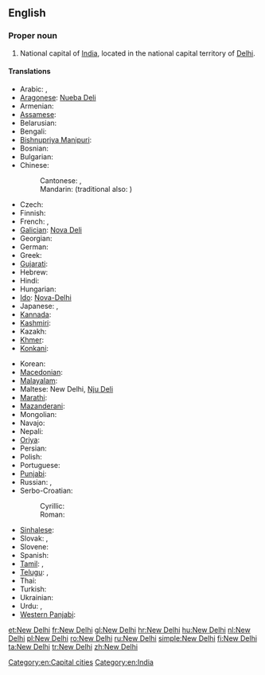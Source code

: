 {{wikipedia}}
==English==

===Proper noun===
{{en-proper noun|sg=[[new|New]] [[Delhi]]}}

# National capital of [[India]], located in the national capital territory of [[Delhi]].

====Translations====
{{trans-top|capital of India}}
* Arabic: {{t-|ar|نيودلهي|f|tr=niyūdilhii}},  {{t|ar|دلهي الجديدة|f|tr=dilhii jadiida}}
* [[Aragonese]]: [[Nueba Deli]]
* Armenian: {{t-|hy|Նյու Դելի|tr=Nyu Deli}}
* [[Assamese]]: {{t|as|নয়া দিল্লী|tr=nôya dilli|sc=Beng}}
* Belarusian: {{t|be|Нью-Дэлі|m|tr=N’ju-Déli|xs=Belarusian}}
* Bengali: {{t-|bn|নতুন দিল্লি|tr=Nôtun Dilli|sc=Beng|xs=Bengali}}
* [[Bishnupriya Manipuri]]: {{tø|bpy|নুৱা দিল্লী}}
* Bosnian: {{t-|bs|Nju Delhi|m}}
* Bulgarian: {{t|bg|Ню Делхи|n|tr=Nju-Délhi|sc=Cyrl}}
* Chinese:
*: Cantonese: {{tø|yue|新德裡|sc=Hant}}, {{tø|yue|新德里|tr=Sān Dākléi|sc=Hant}}
*: Mandarin: {{t-|cmn|新德里|tr=Xīn Délǐ|sc=Hani}} (traditional also: {{t|cmn|新德裡|sc=Hant}})
* Czech: {{t|cs|Nové Dillí|n}}
* Finnish: {{t|fi|New Delhi}}
* French: {{t+|fr|New Delhi}}, {{qualifier|Frenchified}} {{t|fr|Nouvelle-Delhi}}
* [[Galician]]: [[Nova Deli]]
* Georgian: {{t|ka|ნიუ-დელი|tr=niu-deli|sc=Geor|xs=Georgian}}
* German: {{t+|de|Neu-Delhi|n}}
* Greek: {{t|el|Νέο Δελχί|n|tr=Néo Delhí}}
* [[Gujarati]]: {{t|gu|નવી દિલ્હી|tr=navī dil'hī|sc=Gujr}}
* Hebrew: {{t|he|ניו דלהי|tr=nyu delhi}}
* Hindi: {{t-|hi|नई दिल्ली|f|tr=naī dillī|xs=Hindi}}
* Hungarian: {{t+|hu|Újdelhi}}
* [[Ido]]: [[Nova-Delhi]]
* Japanese: {{t-|ja|ニューデリー|tr=Nyū-Derī}}, {{t|ja|ニュー・デリー|tr=Nyū-Derī|sc=Jpan}}
* [[Kannada]]: {{t|kn|ನವ ದೆಹಲಿ|tr=nava dehali|sc=Knda|xs=Kannada}}
* [[Kashmiri]]: {{t|ks|नवि दिल्ली|sc=ks-Arab|xs=Kashmiri}}
* Kazakh: {{t|kk|Жаңа Дели|tr=Jaña Deli|sc=Cyrl}}
* [[Khmer]]: {{t|km|ញូវដេលហ៊ី|tr=ñuw delhi|sc=Khmr}}
* [[Konkani]]: {{tø|kok|नवी दिल्ली|tr=navī dillī}}
{{trans-mid}}
* Korean: {{t|ko|뉴델리|tr=Nyudelli|sc=Hang}}
* [[Macedonian]]: {{t-|mk|Њу Делхи|n|tr=Nju Délhi}}
* [[Malayalam]]: {{t|ml|ന്യൂ ഡെല്‍ഹി|tr=n'yū ḍel'hi|sc=Mlym}}
* Maltese: New Delhi, [[Nju Deli]]
* [[Marathi]]: {{t|mr|नवी दिल्ली|tr=navī dillī|sc=Deva|xs=Marathi}}
* [[Mazanderani]]: {{tø|mzn|نودهلي}}
* Mongolian: {{t|mn|Шинэ Дели|tr=Šine Deli|sc=Cyrl}}
* Navajo: {{tø|nv|Délii Ániidí}}
* Nepali: {{t|ne|नयाँ दिल्ली|tr=nayā̃ dillī|sc=Deva}}
* [[Oriya]]: {{t|or|ନୂଆଦିଲ୍ଲୀ|tr=nū'ādillī|sc=Orya}}
* Persian: {{t|fa|دهلی نو|tr=Dehli Nou|sc=fa-Arab}}
* Polish: {{t+|pl|Nowe Delhi|n}}
* Portuguese: {{t|pt|Nova Deli|f}}
* [[Punjabi]]: {{t|pa|ਨਵੀਂ ਦਿੱਲੀ|tr=navī̃ dillī|sc=Guru|xs=Punjabi}}
* Russian: {{t-|ru|Нью-Дели|m|tr=N’ju-Déli}} {{indeclinable}},  {{t-|ru|Дели|m|tr=Déli}} {{indeclinable}}
* Serbo-Croatian:
*: Cyrillic: {{t|sh|Њу Делхи|m|sc=Cyrl}}
*: Roman: {{t|sh|Nju Delhi|m}}
* [[Sinhalese]]: {{t|si|නව දිල්ලිය|tr=nava dilliya|sc=Sinh}}
* Slovak: {{t-|sk|Dillí}}, {{t|sk|Naí Dillí}}
* Slovene: {{t|sl|New Delhi|m}}
* Spanish: {{t+|es|Nueva Delhi|f}}
* [[Tamil]]: {{t|ta|புது தில்லி|tr=putu tilli|xs=Tamil}}, {{t|ta|நியூ தில்லி|tr=niyū tilli|sc=Taml}}
* [[Telugu]]: {{t|te|క్రొత్త ఢిల్లీ|tr=kotta ḍhillī}}, {{t|te|న్యూఢిల్లీ|tr=nyūḍhillī|sc=Telu}}
* Thai: {{t|th|นิวเดลี|tr=niw dēlī}}
* Turkish: {{t+|tr|Yeni Delhi}}
* Ukrainian: {{t|uk|Нью-Делі|m|tr=N’ju-Déli|xs=Ukrainian}}
* Urdu: {{t-|ur|نئی دہلی|f|tr=naʾī dehlī|xs=Urdu}},  {{t|ur|نئی دلی|f|tr=naʾī dillī|xs=Urdu}}
* [[Western Panjabi]]: {{tø|pnb|نئی دلی}}
{{trans-bottom}}

[[Category:en:Capital cities]]
[[Category:en:India]]

[[et:New Delhi]]
[[fr:New Delhi]]
[[gl:New Delhi]]
[[hr:New Delhi]]
[[hu:New Delhi]]
[[nl:New Delhi]]
[[pl:New Delhi]]
[[ro:New Delhi]]
[[ru:New Delhi]]
[[simple:New Delhi]]
[[fi:New Delhi]]
[[ta:New Delhi]]
[[tr:New Delhi]]
[[zh:New Delhi]]